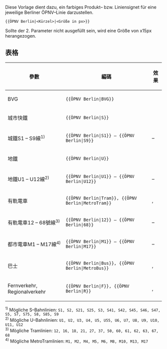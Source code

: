 <noinclude>{{Dokumentation/Dokuseite}}</noinclude>

Diese Vorlage dient dazu, ein farbiges Produkt– bzw. Liniensignet für eine jeweilige Berliner ÖPNV–Linie darzustellen.

<code><nowiki>{{ÖPNV Berlin|<Kürzel>|<Größe in px>}}</nowiki></code>

Sollte der 2. Parameter nicht ausgefüllt sein, wird eine Größe von x15px herangezogen.

== 表格 ==
{| class="wikitable"
|-
! 參數
! 編碼
! 效果
|-
| BVG
| <code><nowiki>{{ÖPNV Berlin|BVG}}</nowiki></code>
| {{ÖPNV Berlin|BVG}}
|-
| 城市快鐵
| <code><nowiki>{{ÖPNV Berlin|S}}</nowiki></code>
| {{ÖPNV Berlin|S}}
|-
| 城鐵S1 – S9線<sup>1)</sup>
| <code><nowiki>{{ÖPNV Berlin|S1}} – {{ÖPNV Berlin|S9}}</nowiki></code>
| {{ÖPNV Berlin|S1}} – {{ÖPNV Berlin|S9}}
|-
| 地鐵
| <code><nowiki>{{ÖPNV Berlin|U}}</nowiki></code>
| {{ÖPNV Berlin|U}}
|-
| 地鐵U1 – U12線<sup>2)</sup>
| <code><nowiki>{{ÖPNV Berlin|U1}} – {{ÖPNV Berlin|U12}}</nowiki></code>
| {{ÖPNV Berlin|U1}} – {{ÖPNV Berlin|U12}}
|-
| 有軌電車
| <code><nowiki>{{ÖPNV Berlin|Tram}}, {{ÖPNV Berlin|MetroTram}}</nowiki></code>
| {{ÖPNV Berlin|Tram}}, {{ÖPNV Berlin|MetroTram}}
|-
| 有軌電車12 – 68號線<sup>3)</sup>
| <code><nowiki>{{ÖPNV Berlin|12}} – {{ÖPNV Berlin|68}}</nowiki></code>
| {{ÖPNV Berlin|12}} – {{ÖPNV Berlin|68}}
|-
| 都市電車M1 – M17線<sup>4)</sup>
| <code><nowiki>{{ÖPNV Berlin|M1}} – {{ÖPNV Berlin|M17}}</nowiki></code>
| {{ÖPNV Berlin|M1}} – {{ÖPNV Berlin|M17}}
|-
| 巴士
| <code><nowiki>{{ÖPNV Berlin|Bus}}, {{ÖPNV Berlin|MetroBus}}</nowiki></code>
| {{ÖPNV Berlin|Bus}}, {{ÖPNV Berlin|MetroBus}}
|-
| Fernverkehr, Regionalverkehr
| <code><nowiki>{{ÖPNV Berlin|F}}, {{ÖPNV Berlin|R}}</nowiki></code>
| {{ÖPNV Berlin|F}}, {{ÖPNV Berlin|R}}
|}

<sup>1)</sup> Mögliche S–Bahnlinien: <code>S1, S2, S21, S25, S3, S41, S42, S45, S46, S47, S5, S7, S75, S8, S85, S9</code><br />
<sup>2)</sup> Mögliche U–Bahnlinien: <code>U1, U2, U3, U4, U5, U55, U6, U7, U8, U9, U10, U11, U12</code><br />
<sup>3)</sup> Mögliche Tramlinien: <code>12, 16, 18, 21, 27, 37, 50, 60, 61, 62, 63, 67, 68</code><br />
<sup>4)</sup> Mögliche MetroTramlinien: <code>M1, M2, M4, M5, M6, M8, M10, M13, M17</code><br />